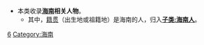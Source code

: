 {{Parent category}}
*本类收录'''[[海南|海南]]相关人物'''。
**其中，[[籍贯|籍贯]]（出生地或祖籍地）是海南的人，归入[[:分类:海南人|'''子类:海南人''']]。

[[Category:中国各省人物|6]]
[[Category:海南|Category:海南]]